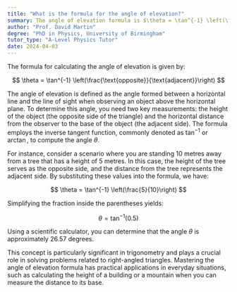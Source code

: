 ```yaml
---
title: "What is the formula for the angle of elevation?"
summary: The angle of elevation formula is $\theta = \tan^{-1} \left(\frac{\text{opposite}}{\text{adjacent}}\right)$, which calculates the angle based on the ratio of the opposite side to the adjacent side.
author: "Prof. David Martin"
degree: "PhD in Physics, University of Birmingham"
tutor_type: "A-Level Physics Tutor"
date: 2024-04-03
---
```


The formula for calculating the angle of elevation is given by:

$$
\theta = \tan^{-1} \left(\frac{\text{opposite}}{\text{adjacent}}\right)
$$

The angle of elevation is defined as the angle formed between a horizontal line and the line of sight when observing an object above the horizontal plane. To determine this angle, you need two key measurements: the height of the object (the opposite side of the triangle) and the horizontal distance from the observer to the base of the object (the adjacent side). The formula employs the inverse tangent function, commonly denoted as $\tan^{-1}$ or $\arctan$, to compute the angle $\theta$.

For instance, consider a scenario where you are standing $10$ metres away from a tree that has a height of $5$ metres. In this case, the height of the tree serves as the opposite side, and the distance from the tree represents the adjacent side. By substituting these values into the formula, we have:

$$
\theta = \tan^{-1} \left(\frac{5}{10}\right)
$$

Simplifying the fraction inside the parentheses yields:

$$
\theta = \tan^{-1} (0.5)
$$

Using a scientific calculator, you can determine that the angle $\theta$ is approximately $26.57$ degrees.

This concept is particularly significant in trigonometry and plays a crucial role in solving problems related to right-angled triangles. Mastering the angle of elevation formula has practical applications in everyday situations, such as calculating the height of a building or a mountain when you can measure the distance to its base.
    